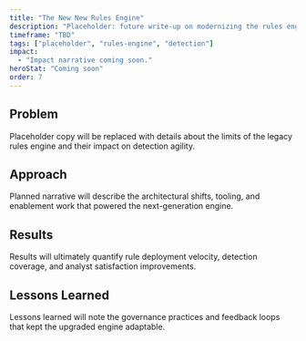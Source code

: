 ```yaml
---
title: "The New New Rules Engine"
description: "Placeholder: future write-up on modernizing the rules engine for faster iteration and richer detection logic."
timeframe: "TBD"
tags: ["placeholder", "rules-engine", "detection"]
impact:
  - "Impact narrative coming soon."
heroStat: "Coming soon"
order: 7
---
```


## Problem

Placeholder copy will be replaced with details about the limits of the legacy rules engine and their impact on detection agility.

## Approach

Planned narrative will describe the architectural shifts, tooling, and enablement work that powered the next-generation engine.

## Results

Results will ultimately quantify rule deployment velocity, detection coverage, and analyst satisfaction improvements.

## Lessons Learned

Lessons learned will note the governance practices and feedback loops that kept the upgraded engine adaptable.
